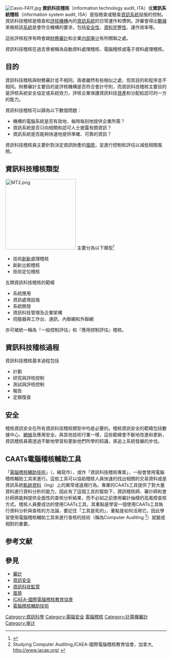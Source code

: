 {{noteTA
|T=zh-cn:信息技术审核; zh-tw:資訊科技稽核;
|1=zh-cn:信息技术审核; zh-tw:資訊科技稽核;
|G1=IT}}
[[File:Casio-FA11.jpg|thumb]]
'''資訊科技稽核'''（information technology audit, ITA）或'''資訊系統稽核'''（information system audit, ISA）是指檢查或驗查[[資訊系統|資訊系統]]設施的控制。資訊科技稽核是檢查和[[評核|評核]][[機構|機構]]內的[[資訊系統|資訊系統]]的日常運作和慣例。評審會得出[[數據|數據]]來檢核該[[系統|系統]]是會符合機構的要求，包括[[資訊安全|安全性]]、[[資料完整性|資料完整性]]、運作效率等。

這些評核程序有時會跟[[財務審計|財務審計]]和企業[[内部审计|内部审计]]有所關聯之處。

資訊科技稽核在過去曾被稱為自動資料處理稽核、電腦稽核或電子資料處理稽核。

==目的==
資訊科技稽核與財務審計並不相同。兩者雖然有些相似之處，但其目的和程序並不相同。財務審計主要目的是評核機構是否符合會計守則，而資訊科技稽核主要目的是評核系統安全協定或系統效力，評核企業保護資訊科技[[資產|資產]]和分配給認可的一方的能力。

資訊科技稽核可以歸為以下數個問題：
*機構的電腦系統是否有效地、每時每刻地提供企業所需？
*資訊系統是否只向相關和認可人士披露有關資訊？
*資訊系統是否能夠快速地提供準確、可靠的資訊？

資訊科技稽核員主要針對決定資訊財產的[[風險|風險]]，並進行控制和評估以減低相關風險。

==資訊科技稽核類型==
[[File:MT2.png|220px]]
主要分為以下類型<ref>{{Harv |Goodman|Lawless|1994| loc=§8}}</ref>

* 技術[[創新|創新]]處理稽核
* 創新比較稽核
* 技術定位稽核

五類資訊科技稽核的範疇

* 系統應用
* 資訊處理設施
* 系統開發
* 資訊科技管理及企業架構
* 伺服器與工作台、通訊、內聯網和外聯網

亦可被統一稱為『一般控制評估』和『應用控制評估』稽核。

==資訊科技稽核過程==
資訊科技稽核基本過程包括

* 計劃
* 研究與評核控制
* 測試與評核控制
* 報告
* 定期復查

==安全==

稽核資訊安全在所有資訊科技稽核類型中均是必要的。稽核資訊安全的範疇包括數據中心、[[網絡|網絡]]及應用安全。與其他技術行業一樣，這些範疇會不斷地改進和更新，資訊稽核員需透過不斷地學習和更新他們所學的知識，來追上系統發展的步伐。

==CAATs電腦稽核輔助工具==
「[[電腦稽核輔助技術|電腦稽核輔助技術]]」（{{lang|en|Computer-aided audit tools}}，縮寫作{{lang|en|CAAT}}），或作「資訊科技稽核專案」，一般會使用電腦稽核輔助工具來進行。這些工具可以協助稽核人員快速的找出相關的交易資料或是資訊系統[[軌跡資料|軌跡資料]]（log）上的異常或違規行為。專業的CAATs工具提供了對大量資料進行資料分析的能力，因此有了這個工具的幫助下，資訊稽核師、審計師和會計師將能夠提供全面性的查核分析結果，而不必如之前使用審計抽樣的高風險查核方式。稽核人員要成功的使用CAATs工具，其重點是學習一個使用CAATs工具執行資料分析與查核的方法論，要記住「工具是死的」，重點是如何活用它。因此學習使用電腦稽核輔助工具來進行查核的技術（稱為Computer Auditing <ref>Studying Computer Auditing,ICAEA-國際電腦稽核教育協會，加拿大, http://www.iacae.org/ {{Wayback|url=http://www.iacae.org/ |date=20210303015825 }}</ref>）就變成相對的重要。

==参考文献==
<div class="references-small">
<references />
</div>

== 參見 ==
{{Portal box|信息技术}}
* [[審計|審計]]
* [[資訊安全|資訊安全]]
* [[資訊科技監管|資訊科技監管]]
* [[風險|風險]]
* [[ICAEA-國際電腦稽核教育協會|ICAEA-國際電腦稽核教育協會]]
* [[電腦稽核輔助技術|電腦稽核輔助技術]]
[[Category:資訊科學|Category:資訊科學]]
[[Category:電腦安全|Category:電腦安全]]
[[Category:電腦稽核|]]
[[Category:計算機審計|Category:計算機審計]]
[[Category:审计|Category:审计]]